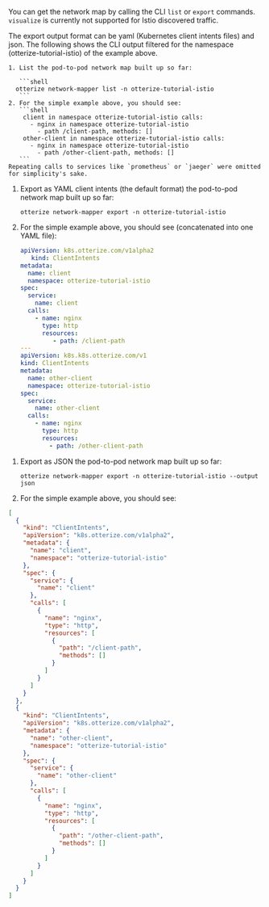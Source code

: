 You can get the network map by calling the CLI `list` or `export` commands. `visualize` is currently not supported for Istio
discovered traffic.

The export output format can be yaml (Kubernetes client intents files) and json.
The following shows the CLI output filtered for the namespace (otterize-tutorial-istio) of the example above.

<Tabs>
  <TabItem value="list" label="List">

    1. List the pod-to-pod network map built up so far:

       ```shell
      otterize network-mapper list -n otterize-tutorial-istio
       ```
    2. For the simple example above, you should see:
       ```shell
        client in namespace otterize-tutorial-istio calls:
          - nginx in namespace otterize-tutorial-istio
            - path /client-path, methods: []
        other-client in namespace otterize-tutorial-istio calls:
          - nginx in namespace otterize-tutorial-istio
            - path /other-client-path, methods: []
       ```
    Repeating calls to services like `prometheus` or `jaeger` were omitted for simplicity's sake.


</TabItem>
  <TabItem value="intents" label="Export as intents">

1. Export as YAML client intents (the default format) the pod-to-pod network map built up so far:

   ```shell
   otterize network-mapper export -n otterize-tutorial-istio
   ```

2. For the simple example above, you should see (concatenated into one YAML file):
   ```yaml
   apiVersion: k8s.otterize.com/v1alpha2
      kind: ClientIntents
   metadata:
     name: client
     namespace: otterize-tutorial-istio
   spec:
     service:
       name: client
     calls:
       - name: nginx
         type: http
         resources:
            - path: /client-path
   ---
   apiVersion: k8s.k8s.otterize.com/v1
   kind: ClientIntents
   metadata:
     name: other-client
     namespace: otterize-tutorial-istio
   spec:
     service:
       name: other-client
     calls:
       - name: nginx
         type: http
         resources:
           - path: /other-client-path
   ```

</TabItem>
  <TabItem value="json" label="Export as JSON">

1. Export as JSON the pod-to-pod network map built up so far:
   ```shell
   otterize network-mapper export -n otterize-tutorial-istio --output json
   ```
2. For the simple example above, you should see:

```json
[
  {
    "kind": "ClientIntents",
    "apiVersion": "k8s.otterize.com/v1alpha2",
    "metadata": {
      "name": "client",
      "namespace": "otterize-tutorial-istio"
    },
    "spec": {
      "service": {
        "name": "client"
      },
      "calls": [
        {
          "name": "nginx",
          "type": "http",
          "resources": [
            {
              "path": "/client-path",
              "methods": []
            }
          ]
        }
      ]
    }
  },
  {
    "kind": "ClientIntents",
    "apiVersion": "k8s.otterize.com/v1alpha2",
    "metadata": {
      "name": "other-client",
      "namespace": "otterize-tutorial-istio"
    },
    "spec": {
      "service": {
        "name": "other-client"
      },
      "calls": [
        {
          "name": "nginx",
          "type": "http",
          "resources": [
            {
              "path": "/other-client-path",
              "methods": []
            }
          ]
        }
      ]
    }
  }
]
```

</TabItem>
</Tabs>
